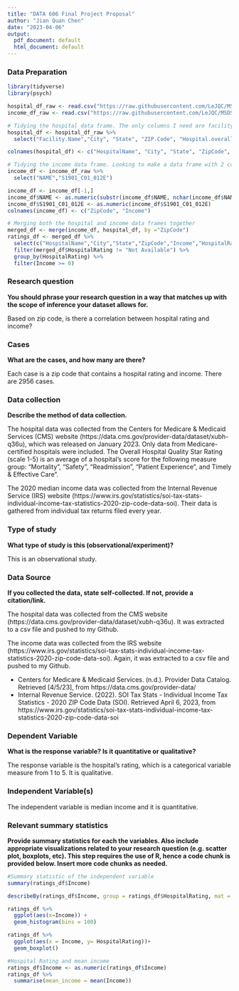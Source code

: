 ```yaml
---
title: "DATA 606 Final Project Proposal"
author: "Jian Quan Chen"
date: "2023-04-06"
output:
  pdf_document: default
  html_document: default
---
```


### Data Preparation

```r
library(tidyverse)
library(psych)
```

```r
hospital_df_raw <- read.csv("https://raw.githubusercontent.com/LeJQC/MSDS/main/DATA%20606/Final%20Project/Hospital_General_Information.csv")
income_df_raw <- read.csv("https://raw.githubusercontent.com/LeJQC/MSDS/main/DATA%20606/Final%20Project/Income%20data.csv")
```

```r
# Tidying the hospital data frame. The only columns I need are facility name, city, state, zipcode, hospital overall rating
hospital_df <- hospital_df_raw %>% 
  select("Facility.Name","City", "State", "ZIP.Code", "Hospital.overall.rating")

colnames(hospital_df) <- c("HospitalName", "City", "State", "ZipCode", "HospitalRating")

# Tidying the income data frame. Looking to make a data frame with 2 columns: zip code and median income
income_df <- income_df_raw %>% 
  select("NAME","S1901_C01_012E") 

income_df <- income_df[-1,]  
income_df$NAME <- as.numeric(substr(income_df$NAME, nchar(income_df$NAME) - 4, nchar(income_df$NAME)))
income_df$S1901_C01_012E <- as.numeric(income_df$S1901_C01_012E)
colnames(income_df) <- c("ZipCode", "Income")

# Merging both the hospital and income data frames together
merged_df <- merge(income_df, hospital_df, by ="ZipCode")
ratings_df <- merged_df %>% 
  select(c("HospitalName","City","State","ZipCode","Income","HospitalRating")) %>% 
  filter(merged_df$HospitalRating != "Not Available") %>% 
  group_by(HospitalRating) %>% 
  filter(Income >= 0)

```


### Research question 

**You should phrase your research question in a way that matches up with the scope of inference your dataset allows for.**

Based on zip code, is there a correlation between hospital rating and income?

### Cases 

**What are the cases, and how many are there?**

Each case is a zip code that contains a hospital rating and income. There are 2956 cases. 

### Data collection 

**Describe the method of data collection.**

The hospital data was collected from the Centers for Medicare & Medicaid Services (CMS) website (https://data.cms.gov/provider-data/dataset/xubh-q36u), which was released on January 2023. Only data from Medicare-certified hospitals were included. The Overall Hospital Quality Star Rating (scale 1-5) is an average of a hospital's score for the following measure group: "Mortality", "Safety", "Readmission", "Patient Experience", and Timely & Effective Care".

The 2020 median income data was collected from the Internal Revenue Service (IRS) website (https://www.irs.gov/statistics/soi-tax-stats-individual-income-tax-statistics-2020-zip-code-data-soi). Their data is gathered from individual tax returns filed every year.


### Type of study 

**What type of study is this (observational/experiment)?**

This is an observational study. 

### Data Source 

**If you collected the data, state self-collected. If not, provide a citation/link.**

The hospital data was collected from the CMS website (https://data.cms.gov/provider-data/dataset/xubh-q36u). It was extracted to a csv file and pushed to my Github. 

The income data was collected from the IRS website (https://www.irs.gov/statistics/soi-tax-stats-individual-income-tax-statistics-2020-zip-code-data-soi). Again, it was extracted to a csv file and pushed to my Github.

- Centers for Medicare & Medicaid Services. (n.d.). Provider Data Catalog. Retrieved [4/5/23], from https://data.cms.gov/provider-data/
- Internal Revenue Service. (2022). SOI Tax Stats - Individual Income Tax Statistics - 2020 ZIP Code Data (SOI). Retrieved April 6, 2023, from https://www.irs.gov/statistics/soi-tax-stats-individual-income-tax-statistics-2020-zip-code-data-soi

### Dependent Variable

**What is the response variable? Is it quantitative or qualitative?**

The response variable is the hospital's rating, which is a categorical variable measure from 1 to 5. It is qualitative.


### Independent Variable(s)

The independent variable is median income and it is quantitative. 


### Relevant summary statistics 

**Provide summary statistics for each the variables. Also include appropriate visualizations related to your research question (e.g. scatter plot, boxplots, etc). This step requires the use of R, hence a code chunk is provided below. Insert more code chunks as needed.**

```r
#Summary statistic of the independent variable 
summary(ratings_df$Income)
```

```r
describeBy(ratings_df$Income, group = ratings_df$HospitalRating, mat = TRUE)
```

```r
ratings_df %>% 
  ggplot(aes(x=Income)) +
  geom_histogram(bins = 100)
```


```r
ratings_df %>% 
  ggplot(aes(x = Income, y= HospitalRating))+
  geom_boxplot()
```


```r
#Hospital Rating and mean income
ratings_df$Income <- as.numeric(ratings_df$Income)
ratings_df %>% 
  summarise(mean_income = mean(Income))
```


